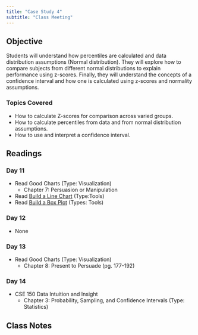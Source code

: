 ```yaml
---
title: "Case Study 4"
subtitle: "Class Meeting"
---
```


## Objective 
Students will understand how percentiles are calculated and data distribution assumptions (Normal distribution).  They will explore how to compare subjects from different normal distributions to explain performance using z-scores. Finally, they will understand the concepts of a confidence interval and how one is calculated using z-scores and normality assumptions.

### Topics Covered

* How to calculate Z-scores for comparison across varied groups.
* How to calculate percentiles from data and from normal distribution assumptions.
* How to use and interpret a confidence interval.

## Readings

### Day 11

* Read Good Charts (Type: Visualization)
  + Chapter 7: Persuasion or Manipulation
* Read [Build a Line Chart](https://help.tableau.com/current/pro/desktop/en-us/buildexamples_line.htm) (Type:Tools)
* Read [Build a Box Plot](https://help.tableau.com/current/pro/desktop/en-us/buildexamples_boxplot.htm) (Types: Tools)

### Day 12

* None

### Day 13

* Read Good Charts (Type: Visualization)
  + Chapter 8: Present to Persuade (pg. 177-192)

### Day 14

* CSE 150 Data Intuition and Insight 
  + Chapter 3: Probability, Sampling, and Confidence Intervals (Type: Statistics)
  
## Class Notes  
